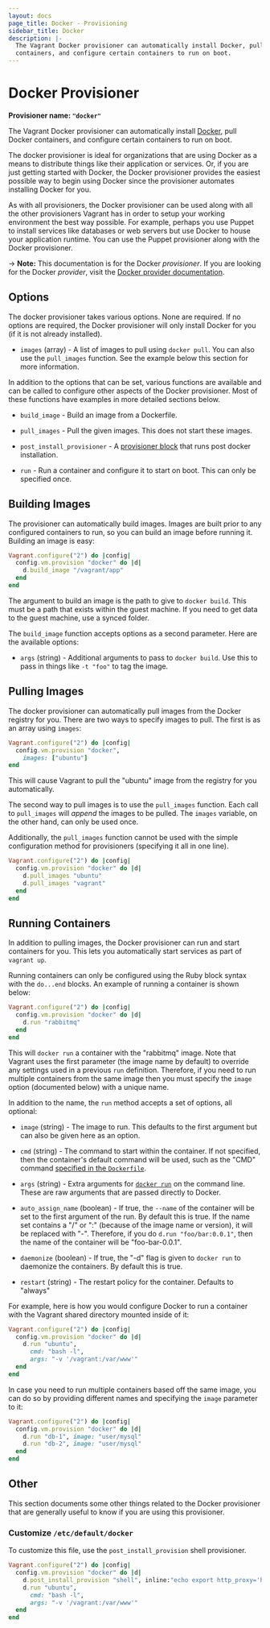 ```yaml
---
layout: docs
page_title: Docker - Provisioning
sidebar_title: Docker
description: |-
  The Vagrant Docker provisioner can automatically install Docker, pull Docker
  containers, and configure certain containers to run on boot.
---
```


# Docker Provisioner

**Provisioner name: `"docker"`**

The Vagrant Docker provisioner can automatically install
[Docker](https://www.docker.io), pull Docker containers, and configure certain
containers to run on boot.

The docker provisioner is ideal for organizations that are using
Docker as a means to distribute things like their application or services.
Or, if you are just getting started with Docker, the Docker provisioner
provides the easiest possible way to begin using Docker since the provisioner
automates installing Docker for you.

As with all provisioners, the Docker provisioner can be used along with
all the other provisioners Vagrant has in order to setup your working
environment the best way possible. For example, perhaps you use Puppet to
install services like databases or web servers but use Docker to house
your application runtime. You can use the Puppet provisioner along
with the Docker provisioner.

-> **Note:** This documentation is for the Docker
_provisioner_. If you are looking for the Docker _provider_, visit the
[Docker provider documentation](/docs/docker/).

## Options

The docker provisioner takes various options. None are required. If
no options are required, the Docker provisioner will only install Docker
for you (if it is not already installed).

- `images` (array) - A list of images to pull using `docker pull`. You
  can also use the `pull_images` function. See the example below this
  section for more information.

In addition to the options that can be set, various functions are available
and can be called to configure other aspects of the Docker provisioner. Most
of these functions have examples in more detailed sections below.

- `build_image` - Build an image from a Dockerfile.

- `pull_images` - Pull the given images. This does not start these images.

- `post_install_provisioner` - A [provisioner block](/docs/provisioning) that runs post docker
  installation.

- `run` - Run a container and configure it to start on boot. This can
  only be specified once.

## Building Images

The provisioner can automatically build images. Images are built prior to
any configured containers to run, so you can build an image before running it.
Building an image is easy:

```ruby
Vagrant.configure("2") do |config|
  config.vm.provision "docker" do |d|
    d.build_image "/vagrant/app"
  end
end
```

The argument to build an image is the path to give to `docker build`. This
must be a path that exists within the guest machine. If you need to get data
to the guest machine, use a synced folder.

The `build_image` function accepts options as a second parameter. Here
are the available options:

- `args` (string) - Additional arguments to pass to `docker build`. Use this
  to pass in things like `-t "foo"` to tag the image.

## Pulling Images

The docker provisioner can automatically pull images from the
Docker registry for you. There are two ways to specify images to
pull. The first is as an array using `images`:

```ruby
Vagrant.configure("2") do |config|
  config.vm.provision "docker",
    images: ["ubuntu"]
end
```

This will cause Vagrant to pull the "ubuntu" image from the registry
for you automatically.

The second way to pull images is to use the `pull_images` function.
Each call to `pull_images` will _append_ the images to be pulled. The
`images` variable, on the other hand, can only be used once.

Additionally, the `pull_images` function cannot be used with the
simple configuration method for provisioners (specifying it all in one line).

```ruby
Vagrant.configure("2") do |config|
  config.vm.provision "docker" do |d|
    d.pull_images "ubuntu"
    d.pull_images "vagrant"
  end
end
```

## Running Containers

In addition to pulling images, the Docker provisioner can run and start
containers for you. This lets you automatically start services as part of
`vagrant up`.

Running containers can only be configured using the Ruby block syntax with
the `do...end` blocks. An example of running a container is shown below:

```ruby
Vagrant.configure("2") do |config|
  config.vm.provision "docker" do |d|
    d.run "rabbitmq"
  end
end
```

This will `docker run` a container with the "rabbitmq" image. Note that
Vagrant uses the first parameter (the image name by default) to override any
settings used in a previous `run` definition. Therefore, if you need to run
multiple containers from the same image then you must specify the `image`
option (documented below) with a unique name.

In addition to the name, the `run` method accepts a set of options, all optional:

- `image` (string) - The image to run. This defaults to the first argument
  but can also be given here as an option.

- `cmd` (string) - The command to start within the container. If not specified,
  then the container's default command will be used, such as the
  "CMD" command [specified in the `Dockerfile`](https:/docs.docker.io/en/latest/use/builder/#cmd).

- `args` (string) - Extra arguments for [`docker run`](https:/docs.docker.io/en/latest/commandline/cli/#run)
  on the command line. These are raw arguments that are passed directly to Docker.

- `auto_assign_name` (boolean) - If true, the `--name` of the container will
  be set to the first argument of the run. By default this is true. If the
  name set contains a "/" or ":" (because of the image name or version), it will be 
  replaced with "-". Therefore, if you do `d.run "foo/bar:0.0.1"`, then the name of the
  container will be "foo-bar-0.0.1".

- `daemonize` (boolean) - If true, the "-d" flag is given to `docker run` to
  daemonize the containers. By default this is true.

- `restart` (string) - The restart policy for the container. Defaults to
  "always"

For example, here is how you would configure Docker to run a container
with the Vagrant shared directory mounted inside of it:

```ruby
Vagrant.configure("2") do |config|
  config.vm.provision "docker" do |d|
    d.run "ubuntu",
      cmd: "bash -l",
      args: "-v '/vagrant:/var/www'"
  end
end
```

In case you need to run multiple containers based off the same image, you can do
so by providing different names and specifying the `image` parameter to it:

```ruby
Vagrant.configure("2") do |config|
  config.vm.provision "docker" do |d|
    d.run "db-1", image: "user/mysql"
    d.run "db-2", image: "user/mysql"
  end
end
```

## Other

This section documents some other things related to the Docker provisioner
that are generally useful to know if you are using this provisioner.

### Customize `/etc/default/docker`

To customize this file, use the `post_install_provision` shell provisioner.

```ruby
Vagrant.configure("2") do |config|
  config.vm.provision "docker" do |d|
    d.post_install_provision "shell", inline:"echo export http_proxy='http://127.0.0.1:3128/' >> /etc/default/docker"
    d.run "ubuntu",
      cmd: "bash -l",
      args: "-v '/vagrant:/var/www'"
  end
end
```
